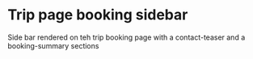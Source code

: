 # Trip page booking sidebar

Side bar rendered on teh trip booking page with a contact-teaser and a booking-summary sections
